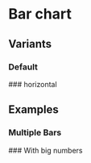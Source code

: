 # Bar chart
<ComponentDescription name="chart-bar" />

## Variants
### Default
<Preview name="chart-bar" />
### horizontal
<Preview name="chart-bar-horizontal" />

## Examples
### Multiple Bars
<Preview name="chart-bar-multi-bar" />
### With big numbers
<Preview name="chart-bar-with-big-numbers" />
